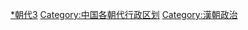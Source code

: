 {{Catnav|頁面分類|历史|各國歷史|中国历史|中国行政区划史|中国古代行政区划}}
{{Catnav|頁面分類|历史|各國歷史|中国历史|中国朝代|秦漢|漢朝}}
{{Catmore}}

[[Category:中國古代行政區劃|*朝代3]]
[[Category:中国各朝代行政区划|Category:中国各朝代行政区划]]
[[Category:漢朝政治|Category:漢朝政治]]